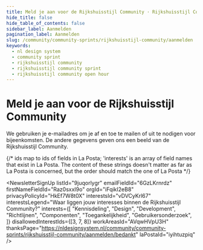```yaml
---
title: Meld je aan voor de Rijkshuisstijl Community · Rijkshuisstijl Community · Community Sprints
hide_title: false
hide_table_of_contents: false
sidebar_label: Aanmelden
pagination_label: Aanmelden
slug: /community/community-sprints/rijkshuisstijl-community/aanmelden
keywords:
  - nl design system
  - community sprint
  - rijkshuisstijl community
  - rijkshuisstijl community sprint
  - rijkshuisstijl community open hour
---
```



# Meld je aan voor de Rijkshuisstijl Community

We gebruiken je e-mailadres om je af en toe te mailen of uit te nodigen voor bijeenkomsten. De andere gegevens geven ons een beeld van de Rijkshuisstijl Community.

{/* ids map to ids of fields in La Posta; 'interests' is an array of field names that exist in La Posta. The content of these strings doesn't matter as far as La Posta is concerned, but the order should match the one of La Posta */}

<NewsletterSignUp
  listId="9juqorlygr"
  emailFieldId="6GzLKrnrdz"
  firstNameFieldId="Raz0sxxI9o"
  orgId="iFqikI2eB8"
  privacyPolicyId="HkEf7W8t0X"
  interestsId="vDVCyKrl67"
  interestsLegend="Waar liggen jouw interesses binnen de Rijkshuisstijl Community?"
  interests={[
    "Kennisdeling",
    "Design",
    "Development",
    "Richtlijnen",
    "Componenten",
    "Toegankelijkheid",
    "Gebruikersonderzoek",
  ]}
  disallowedInterestIds={[3, 7, 8]}
  workAreasId="AVqwHVpU3H"
  thanksPage="https://nldesignsystem.nl/community/community-sprints/rijkshuisstijl-community/aanmelden/bedankt"
  laPostaId="iyihtuzpiq"
/>

